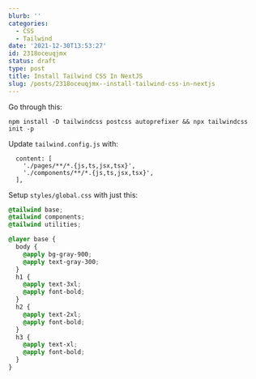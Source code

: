 ```yaml
---
blurb: ''
categories:
  - CSS
  - Tailwind
date: '2021-12-30T13:53:27'
id: 2318oceuqjmx
status: draft
type: post
title: Install Tailwind CSS In NextJS
slug: /posts/2318oceuqjmx--install-tailwind-css-in-nextjs
---
```


Go through this:

```
npm install -D tailwindcss postcss autoprefixer && npx tailwindcss init -p
```

Update `tailwind.config.js` with:

```
  content: [
    './pages/**/*.{js,ts,jsx,tsx}',
    './components/**/*.{js,ts,jsx,tsx}',
  ],
```

Setup `styles/global.css` with just this:

```css
@tailwind base;
@tailwind components;
@tailwind utilities;

@layer base {
  body {
    @apply bg-gray-900;
    @apply text-gray-300;
  }
  h1 {
    @apply text-3xl;
    @apply font-bold;
  }
  h2 {
    @apply text-2xl;
    @apply font-bold;
  }
  h3 {
    @apply text-xl;
    @apply font-bold;
  }
}
```
